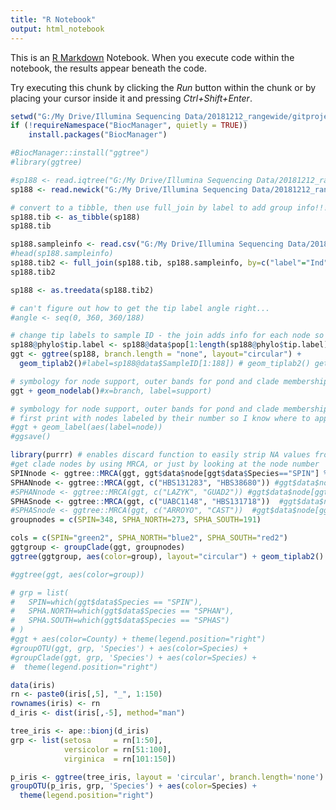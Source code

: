 ---
title: "R Notebook"
output: html_notebook
---

This is an [R Markdown](http://rmarkdown.rstudio.com) Notebook. When you execute code within the notebook, the results appear beneath the code. 

Try executing this chunk by clicking the *Run* button within the chunk or by placing your cursor inside it and pressing *Ctrl+Shift+Enter*. 

```{r}
setwd("G:/My Drive/Illumina Sequencing Data/20181212_rangewide/gitprojects/speaphylospatial/")
if (!requireNamespace("BiocManager", quietly = TRUE))
    install.packages("BiocManager")

#BiocManager::install("ggtree")
#library(ggtree)
```

```{r}
#sp188 <- read.iqtree("G:/My Drive/Illumina Sequencing Data/20181212_rangewide/gitprojects/speaphylospatial/sphaspinphylo188_50pctmsng_SNPs_perspt2_nstop500_consensustree_50pctconsensus2.contree")
sp188 <- read.newick("G:/My Drive/Illumina Sequencing Data/20181212_rangewide/gitprojects/speaphylospatial/sphaspinphylo188_50pctconcensus_cladogram.nex")

```

```{r}
# convert to a tibble, then use full_join by label to add group info!!! Then convert back to phylo
sp188.tib <- as_tibble(sp188)
sp188.tib

sp188.sampleinfo <- read.csv("G:/My Drive/Illumina Sequencing Data/20181212_rangewide/gitprojects/speaphylospatial/sphaspinphylo188spatial.poplabels.csv", header=T, stringsAsFactors = F)
#head(sp188.sampleinfo)
sp188.tib2 <- full_join(sp188.tib, sp188.sampleinfo, by=c("label"="Ind"))
sp188.tib2

sp188 <- as.treedata(sp188.tib2)

```


```{r}
# can't figure out how to get the tip label angle right...
#angle <- seq(0, 360, 360/188)

# change tip labels to sample ID - the join adds info for each node so need to truncate to appropriate values, same length as number of tips
sp188@phylo$tip.label <- sp188@data$pop[1:length(sp188@phylo$tip.label)]
ggt <- ggtree(sp188, branch.length = "none", layout="circular") +
  geom_tiplab2()#label=sp188@data$SampleID[1:188]) # geom_tiplab2() gets the angles right for circular layout. equivalent to geom_tiplab(aes(subset=(abs(angle) < 90), angle=angle)) + geom_tiplab(aes(subset=(abs(angle) >= 90), angle=angle+180), hjust=1) and pulls from the @phylo$tip.label attribute so these need to be the tip labels you want to use

# symbology for node support, outer bands for pond and clade membership
ggt + geom_nodelab()#x=branch, label=support)
```
```{r fig.height=10, fig.width=7}
# symbology for node support, outer bands for pond and clade membership
# first print with nodes labeled by their number so I know where to apply the clade labels
#ggt + geom_label(aes(label=node))
#ggsave()

library(purrr) # enables discard function to easily strip NA values from a vector. Or can use na.omit()
#get clade nodes by using MRCA, or just by looking at the node number
SPINnode <- ggtree::MRCA(ggt, ggt$data$node[ggt$data$Species=="SPIN"] %>% discard(is.na)) # 348
SPHANnode <- ggtree::MRCA(ggt, c("HBS131283", "HBS38680")) #ggt$data$node[ggt$data$Species=="SPHAN"] %>% discard(is.na)) # 273
#SPHANnode <- ggtree::MRCA(ggt, c("LAZYK", "GUAD2")) #ggt$data$node[ggt$data$Species=="SPHAN"] %>% discard(is.na)) 
SPHASnode <- ggtree::MRCA(ggt, c("UABC1148", "HBS131718"))  #ggt$data$node[ggt$data$Species=="SPHAS"] %>% discard(is.na)) # 191
#SPHASnode <- ggtree::MRCA(ggt, c("ARROYO", "CAST"))  #ggt$data$node[ggt$data$Species=="SPHAS"] %>% discard(is.na))
groupnodes = c(SPIN=348, SPHA_NORTH=273, SPHA_SOUTH=191)

cols = c(SPIN="green2", SPHA_NORTH="blue2", SPHA_SOUTH="red2")
ggtgroup <- groupClade(ggt, groupnodes)
ggtree(ggtgroup, aes(color=group), layout="circular") + geom_tiplab2() + scale_color_manual(values=c(cols, "black"), name="Clade", breaks=c("SPIN", "SPHA_NORTH", "SPHA_SOUTH"), na.value="black") + geom_nodelab2() + theme(legend.position="right")

#ggtree(ggt, aes(color=group))

# grp = list(
#   SPIN=which(ggt$data$Species == "SPIN"),
#   SPHA.NORTH=which(ggt$data$Species == "SPHAN"),
#   SPHA.SOUTH=which(ggt$data$Species == "SPHAS")
# )
#ggt + aes(color=County) + theme(legend.position="right")
#groupOTU(ggt, grp, 'Species') + aes(color=Species) +
#groupClade(ggt, grp, 'Species') + aes(color=Species) +
#  theme(legend.position="right")

```
```{r}
data(iris)
rn <- paste0(iris[,5], "_", 1:150)
rownames(iris) <- rn
d_iris <- dist(iris[,-5], method="man")

tree_iris <- ape::bionj(d_iris)
grp <- list(setosa     = rn[1:50],
            versicolor = rn[51:100],
            virginica  = rn[101:150])

p_iris <- ggtree(tree_iris, layout = 'circular', branch.length='none')
groupOTU(p_iris, grp, 'Species') + aes(color=Species) +
  theme(legend.position="right")
```


